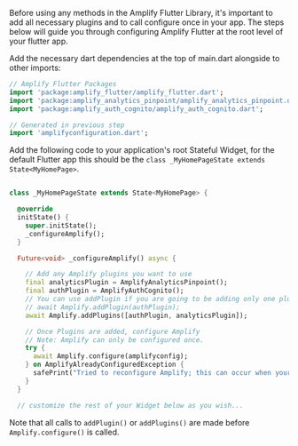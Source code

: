 
Before using any methods in the Amplify Flutter Library, it's important to add all necessary plugins and to call configure once in your app.  The steps below will guide you through configuring Amplify Flutter at the root level of your flutter app.

Add the necessary dart dependencies at the top of main.dart alongside to other imports:

```dart
// Amplify Flutter Packages
import 'package:amplify_flutter/amplify_flutter.dart';
import 'package:amplify_analytics_pinpoint/amplify_analytics_pinpoint.dart';
import 'package:amplify_auth_cognito/amplify_auth_cognito.dart';

// Generated in previous step
import 'amplifyconfiguration.dart';
```

Add the following code to your application's root Stateful Widget, for the default Flutter app this should be the `class _MyHomePageState extends State<MyHomePage>`.

```dart

class _MyHomePageState extends State<MyHomePage> {

  @override
  initState() {
    super.initState();
    _configureAmplify();
  }

  Future<void> _configureAmplify() async {

    // Add any Amplify plugins you want to use
    final analyticsPlugin = AmplifyAnalyticsPinpoint();
    final authPlugin = AmplifyAuthCognito();
    // You can use addPlugin if you are going to be adding only one plugin
    // await Amplify.addPlugin(authPlugin);
    await Amplify.addPlugins([authPlugin, analyticsPlugin]);

    // Once Plugins are added, configure Amplify
    // Note: Amplify can only be configured once.
    try {
      await Amplify.configure(amplifyconfig);
    } on AmplifyAlreadyConfiguredException {
      safePrint("Tried to reconfigure Amplify; this can occur when your app restarts on Android.");
    }
  }

  // customize the rest of your Widget below as you wish...

```

Note that all calls to `addPlugin()` or `addPlugins()` are made before `Amplify.configure()` is called.
